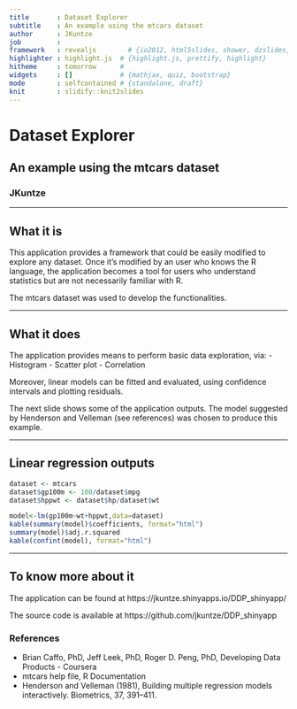 ```yaml
---
title       : Dataset Explorer
subtitle    : An example using the mtcars dataset
author      : JKuntze
job         : 
framework   : revealjs        # {io2012, html5slides, shower, dzslides, ...}
highlighter : highlight.js  # {highlight.js, prettify, highlight}
hitheme     : tomorrow      # 
widgets     : []            # {mathjax, quiz, bootstrap}
mode        : selfcontained # {standalone, draft}
knit        : slidify::knit2slides
---
```


# Dataset Explorer

## An example using the mtcars dataset
### JKuntze

---

## What it is

This application provides a framework that could be easily modified to explore any dataset. 
Once it's modified by an user who knows the R language, the application becomes a tool for users who understand statistics but are not necessarily familiar with R. 

The mtcars dataset was used to develop the functionalities. 

---

## What it does

The application provides means to perform basic data exploration, via:
- Histogram
- Scatter plot
- Correlation

Moreover, linear models can be fitted and evaluated, using confidence intervals and plotting residuals.

The next slide shows some of the application outputs. The model suggested by Henderson and Velleman (see references) was chosen to produce this example.

---

## Linear regression outputs

```r
dataset <- mtcars
dataset$gp100m <- 100/dataset$mpg
dataset$hppwt <- dataset$hp/dataset$wt
```

```r
model<-lm(gp100m~wt+hppwt,data=dataset)
kable(summary(model)$coefficients, format="html")
summary(model)$adj.r.squared
kable(confint(model), format="html")
```

---

## To know more about it

The application can be found at 
https://jkuntze.shinyapps.io/DDP_shinyapp/

The source code is available at
https://github.com/jkuntze/DDP_shinyapp

### References
- Brian Caffo, PhD, Jeff Leek, PhD, Roger D. Peng, PhD, Developing Data Products - Coursera
- mtcars help file, R Documentation
- Henderson and Velleman (1981), Building multiple regression models interactively. Biometrics, 37, 391–411.



